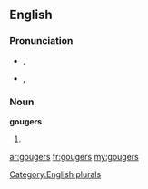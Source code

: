 ==English==

===Pronunciation===
* {{a|UK}} {{IPA|/ˈɡaʊʤ.əz/}}, {{SAMPA|/"gaUd_Z.@z/}}
* {{a|US}} {{IPA|/ˈɡaʊʤ.ɚz/}}, {{SAMPA|/""gaUd_Z.@`z/}}

===Noun===
'''gougers'''

# {{plural of|[[gouger]]}}

[[Category:English plurals]]

[[ar:gougers]]
[[fr:gougers]]
[[my:gougers]]